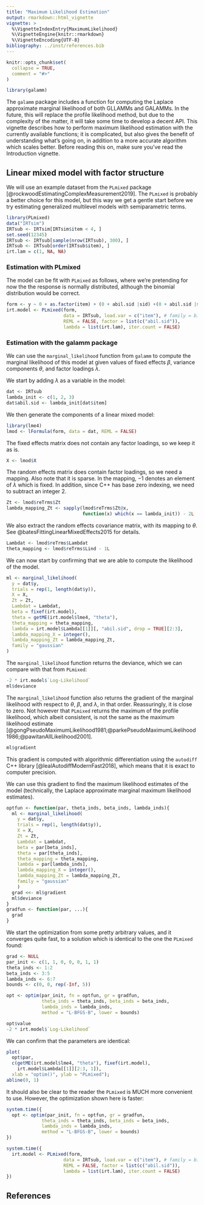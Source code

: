 ```yaml
---
title: "Maximum Likelihood Estimation"
output: rmarkdown::html_vignette
vignette: >
  %\VignetteIndexEntry{MaximumLikelihood}
  %\VignetteEngine{knitr::rmarkdown}
  %\VignetteEncoding{UTF-8}
bibliography: ../inst/references.bib
---
```


```r
knitr::opts_chunk$set(
  collapse = TRUE,
  comment = "#>"
)
```

```r
library(galamm)
```


The `galamm` package includes a function for computing the Laplace approximate marginal likelihood of both GLLAMMs and GALAMMs. In the future, this will replace the profile likelihood method, but due to the complexity of the matter, it will take some time to develop a decent API. This vignette describes how to perform maximum likelihood estimation with the currently available functions; it is complicated, but also gives the benefit of understanding what's going on, in addition to a more accurate algorithm which scales better. Before reading this on, make sure you've read the Introduction vignette.

## Linear mixed model with factor structure

We will use an example dataset from the `PLmixed` package [@rockwoodEstimatingComplexMeasurement2019]. The `PLmixed` is probably a better choice for this model, but this way we get a gentle start before we try estimating generalized multilevel models with semiparametric terms.

```r
library(PLmixed)
data("IRTsim")
IRTsub <- IRTsim[IRTsim$item < 4, ]
set.seed(12345)
IRTsub <- IRTsub[sample(nrow(IRTsub), 300), ]
IRTsub <- IRTsub[order(IRTsub$item), ]
irt.lam = c(1, NA, NA)
```


### Estimation with PLmixed

The model can be fit with `PLmixed` as follows, where we're pretending for now the the response is normally distributed, although the binomial distribution would be correct.

```r
form <- y ~ 0 + as.factor(item) + (0 + abil.sid |sid) +(0 + abil.sid |school)
irt.model <- PLmixed(form,
                     data = IRTsub, load.var = c("item"), # family = binomial,
                     REML = FALSE, factor = list(c("abil.sid")), 
                     lambda = list(irt.lam), iter.count = FALSE)
```

### Estimation with the galamm package

We can use the `marginal_likelihood` function from `galamm` to compute the marginal likelihood of this model at given values of fixed effects $\beta$, variance components $\theta$, and factor loadings $\lambda$.

We start by adding $\lambda$ as a variable in the model:

```r
dat <- IRTsub
lambda_init <- c(1, 2, 3)
dat$abil.sid <- lambda_init[dat$item]
```

We then generate the components of a linear mixed model:

```r
library(lme4)
lmod <- lFormula(form, data = dat, REML = FALSE)
```

The fixed effects matrix does not contain any factor loadings, so we keep it as is.

```r
X <- lmod$X
```

The random effects matrix does contain factor loadings, so we need a mapping. Also note that it is sparse. In the mapping, $-1$ denotes an element of $\lambda$ which is fixed. In addition, since C++ has base zero indexing, we need to subtract an integer 2.

```r
Zt <- lmod$reTrms$Zt
lambda_mapping_Zt <- sapply(lmod$reTrms$Zt@x, 
                            function(x) which(x == lambda_init)) - 2L
```

We also extract the random effects covariance matrix, with its mapping to $\theta$. See @batesFittingLinearMixedEffects2015 for details.

```r
Lambdat <- lmod$reTrms$Lambdat
theta_mapping <- lmod$reTrms$Lind - 1L
```

We can now start by confirming that we are able to compute the likelihood of the model.

```r
ml <- marginal_likelihood(
  y = dat$y,
  trials = rep(1, length(dat$y)),
  X = X,
  Zt = Zt,
  Lambdat = Lambdat,
  beta = fixef(irt.model),
  theta = getME(irt.model$lme4, "theta"),
  theta_mapping = theta_mapping,
  lambda = irt.model$Lambda[[1]][, "abil.sid", drop = TRUE][2:3],
  lambda_mapping_X = integer(),
  lambda_mapping_Zt = lambda_mapping_Zt,
  family = "gaussian"
)
```

The `marginal_likelihood` function returns the deviance, which we can compare with that from `PLmixed`:

```r
-2 * irt.model$`Log-Likelihood`
ml$deviance
```

The `marginal_likelihood` function also returns the gradient of the marginal likelihood with respect to $\theta$, $\beta$, and $\lambda$, in that order. Reassuringly, it is close to zero. Not however that `PLmixed` returns the maximum of the profile likelihood, which albeit consistent, is not the same as the maximum likelihood estimate [@gongPseudoMaximumLikelihood1981;@parkePseudoMaximumLikelihood1986;@pawitanAllLikelihood2001].

```r
ml$gradient
```

This gradient is computed with algorithmic differentiation using the `autodiff` C++ library [@lealAutodiffModernFast2018], which means that it is exact to computer precision.

We can use this gradient to find the maximum likelihood estimates of the model (technically, the Laplace approximate marginal maximum likelihood estimates).

```r
optfun <- function(par, theta_inds, beta_inds, lambda_inds){
  ml <- marginal_likelihood(
    y = dat$y,
    trials = rep(1, length(dat$y)),
    X = X,
    Zt = Zt,
    Lambdat = Lambdat,
    beta = par[beta_inds],
    theta = par[theta_inds],
    theta_mapping = theta_mapping,
    lambda = par[lambda_inds],
    lambda_mapping_X = integer(),
    lambda_mapping_Zt = lambda_mapping_Zt,
    family = "gaussian"
    )
  grad <<- ml$gradient
  ml$deviance
}
gradfun <- function(par, ...){
  grad
}
```

We start the optimization from some pretty arbitrary values, and it converges quite fast, to a solution which is identical to the one the `PLmixed` found:

```r
grad <- NULL
par_init <- c(1, 1, 0, 0, 0, 1, 1)
theta_inds <- 1:2
beta_inds <- 3:5
lambda_inds <- 6:7
bounds <- c(0, 0, rep(-Inf, 5))

opt <- optim(par_init, fn = optfun, gr = gradfun, 
             theta_inds = theta_inds, beta_inds = beta_inds, 
             lambda_inds = lambda_inds,
             method = "L-BFGS-B", lower = bounds)

opt$value
-2 * irt.model$`Log-Likelihood`
```

We can confirm that the parameters are identical:

```r
plot(
  opt$par, 
  c(getME(irt.model$lme4, "theta"), fixef(irt.model), 
    irt.model$Lambda[[1]][2:3, 1]),
  xlab = "optim()", ylab = "PLmixed");
abline(0, 1)
```

It should also be clear to the reader the `PLmixed` is MUCH more convenient to use. However, the optimization shown here is faster:

```r
system.time({
  opt <- optim(par_init, fn = optfun, gr = gradfun, 
             theta_inds = theta_inds, beta_inds = beta_inds, 
             lambda_inds = lambda_inds,
             method = "L-BFGS-B", lower = bounds)
})
```

```r
system.time({
  irt.model <- PLmixed(form,
                     data = IRTsub, load.var = c("item"), # family = binomial,
                     REML = FALSE, factor = list(c("abil.sid")), 
                     lambda = list(irt.lam), iter.count = FALSE)
})
```



## References
